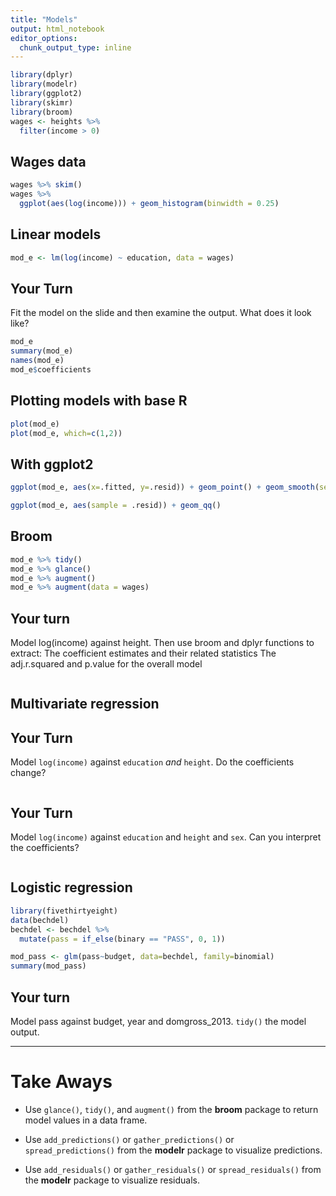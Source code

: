 ```yaml
---
title: "Models"
output: html_notebook
editor_options: 
  chunk_output_type: inline
---
```


```r
library(dplyr)
library(modelr)
library(ggplot2)
library(skimr)
library(broom)
wages <- heights %>% 
  filter(income > 0)
```

## Wages data
```r
wages %>% skim()
wages %>% 
  ggplot(aes(log(income))) + geom_histogram(binwidth = 0.25)
```

## Linear models

```r
mod_e <- lm(log(income) ~ education, data = wages)

```

## Your Turn

Fit the model on the slide and then examine the output. What does it look like?

```r
mod_e
summary(mod_e)
names(mod_e)
mod_e$coefficients
```

## Plotting models with base R
```r
plot(mod_e)
plot(mod_e, which=c(1,2))
```

## With ggplot2

```r
ggplot(mod_e, aes(x=.fitted, y=.resid)) + geom_point() + geom_smooth(se = FALSE)

ggplot(mod_e, aes(sample = .resid)) + geom_qq()
```



## Broom
```r
mod_e %>% tidy()
mod_e %>% glance()
mod_e %>% augment()
mod_e %>% augment(data = wages)
```

## Your turn
Model log(income) against height. Then use broom and dplyr functions to extract:
The coefficient estimates and their related statistics
The adj.r.squared and p.value for the overall model

```r

```

## Multivariate regression


## Your Turn

Model `log(income)` against `education` _and_ `height`. Do the coefficients change?

```r

```


## Your Turn

Model `log(income)` against `education` and `height` and `sex`. Can you interpret the coefficients?

```r

```


## Logistic regression

```r
library(fivethirtyeight)
data(bechdel)
bechdel <- bechdel %>%
  mutate(pass = if_else(binary == "PASS", 0, 1))
```

```r
mod_pass <- glm(pass~budget, data=bechdel, family=binomial)
summary(mod_pass)
```

## Your turn
Model pass against budget, year and domgross_2013. `tidy()` the model output.


***

# Take Aways

* Use `glance()`, `tidy()`, and `augment()` from the **broom** package to return model values in a data frame.

* Use `add_predictions()` or `gather_predictions()` or `spread_predictions()` from the **modelr** package to visualize predictions.

* Use `add_residuals()` or `gather_residuals()` or `spread_residuals()` from the **modelr** package to visualize residuals.


